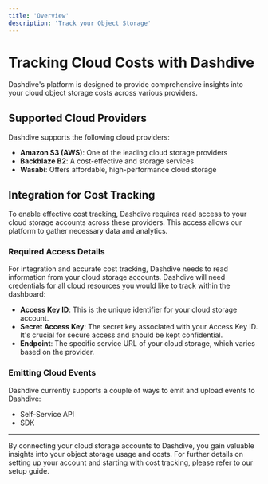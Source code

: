 ```yaml
---
title: 'Overview'
description: 'Track your Object Storage'
---
```

# Tracking Cloud Costs with Dashdive

Dashdive's platform is designed to provide comprehensive insights into your cloud object storage costs across various providers. 

## Supported Cloud Providers

Dashdive supports the following cloud providers:

- **Amazon S3 (AWS)**: One of the leading cloud storage providers
- **Backblaze B2**: A cost-effective and storage services
- **Wasabi**: Offers affordable, high-performance cloud storage 

## Integration for Cost Tracking

To enable effective cost tracking, Dashdive requires read access to your cloud storage accounts across these providers. This access allows our platform to gather necessary data and analytics.

### Required Access Details

For integration and accurate cost tracking, Dashdive needs to read information from your cloud storage accounts. Dashdive will need credentials for all cloud resources you would like to track within the dashboard:

- **Access Key ID**: This is the unique identifier for your cloud storage account.
- **Secret Access Key**: The secret key associated with your Access Key ID. It's crucial for secure access and should be kept confidential.
- **Endpoint**: The specific service URL of your cloud storage, which varies based on the provider.

### Emitting Cloud Events

Dashdive currently supports a couple of ways to emit and upload events to Dashdive:

- Self-Service API
- SDK

---

By connecting your cloud storage accounts to Dashdive, you gain valuable insights into your object storage usage and costs. For further details on setting up your account and starting with cost tracking, please refer to our setup guide.
